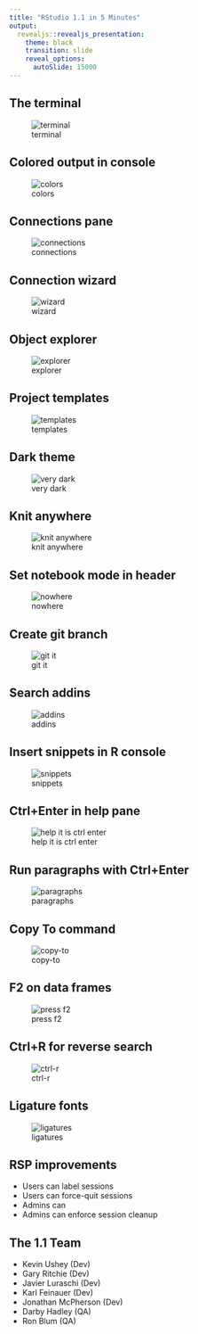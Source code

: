 ```yaml
---
title: "RStudio 1.1 in 5 Minutes"
output: 
  revealjs::revealjs_presentation:
    theme: black
    transition: slide
    reveal_options:
      autoSlide: 15000
---
```


## The terminal

![terminal](img/terminal-htop.png)

## Colored output in console

![colors](img/console-colors.png)

## Connections pane

![connections](img/connections-pane.png)

## Connection wizard

![wizard](img/connection-wizard.png)

## Object explorer

![explorer](img/object-explorer.png)

## Project templates

![templates](img/project-templates.png)

## Dark theme

![very dark](img/dark-theme.png)

## Knit anywhere

![knit anywhere](img/knit-in-dir.png)

## Set notebook mode in header

![nowhere](img/chunk-output-console.png)

## Create git branch

![git it](img/new-git-branch.png)

## Search addins

![addins](img/search-addins.png)

## Insert snippets in R console

![snippets](img/console-snippet.png)

## Ctrl+Enter in help pane

![help it is ctrl enter](img/ctrl-enter-help.png)

## Run paragraphs with Ctrl+Enter

![paragraphs](img/run-paragraph.png)

## Copy To command

![copy-to](img/copy-to.png)

## F2 on data frames

![press f2](img/data-frame-f2.png)

## Ctrl+R for reverse search

![ctrl-r](img/ctrl-r.png)

## Ligature fonts

![ligatures](img/ligature-fonts.png)

## RSP improvements

- Users can label sessions
- Users can force-quit sessions
- Admins can 
- Admins can enforce session cleanup

## The 1.1 Team

- Kevin Ushey (Dev)
- Gary Ritchie (Dev)
- Javier Luraschi (Dev)
- Karl Feinauer (Dev)
- Jonathan McPherson (Dev)
- Darby Hadley (QA)
- Ron Blum (QA)
